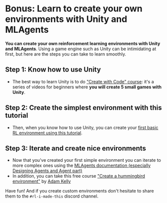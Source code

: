 # Bonus: Learn to create your own environments with Unity and MLAgents

**You can create your own reinforcement learning environments with Unity and MLAgents**. Using a game engine such as Unity can be intimidating at first, but here are the steps you can take to learn smoothly.

## Step 1: Know how to use Unity

- The best way to learn Unity is to do ["Create with Code" course](https://learn.unity.com/course/create-with-code): it's a series of videos for beginners where **you will create 5 small games with Unity**.

## Step 2: Create the simplest environment with this tutorial

- Then, when you know how to use Unity, you can create your [first basic RL environment using this tutorial](https://github.com/Unity-Technologies/ml-agents/blob/release_20_docs/docs/Learning-Environment-Create-New.md).

## Step 3: Iterate and create nice environments

- Now that you've created your first simple environment you can iterate to more complex ones using the [MLAgents documentation (especially Designing Agents and Agent part)](https://github.com/Unity-Technologies/ml-agents/blob/release_20_docs/docs/)
- In addition, you can take this free course ["Create a hummingbird environment"](https://learn.unity.com/course/ml-agents-hummingbirds) by [Adam Kelly](https://twitter.com/aktwelve)


Have fun! And if you create custom environments don't hesitate to share them to the `#rl-i-made-this` discord channel.
